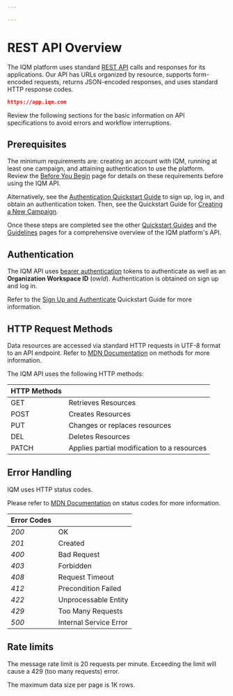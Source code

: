 ```yaml
---

---
```



# REST API Overview

The IQM platform uses standard [REST API<ExternalLink />](https://en.wikipedia.org/wiki/REST) calls and responses for its applications. Our API has URLs organized by resource, supports form-encoded requests, returns JSON-encoded responses, and uses standard HTTP response codes. 

```json title="Base URL"
https://app.iqm.com
```

Review the following sections for the basic information on API specifications to avoid errors and workflow interruptions. 

## Prerequisites 

The minimum requirements are: creating an account with IQM, running at least one campaign, and attaining authentication to use the platform. Review the [Before You Begin](/Getting%20Started/Before-You-Begin) page for details on these requirements before using the IQM API. 

Alternatively, see the [Authentication Quickstart Guide](/Quickstart%20Guides/Authentication-Quickstart-Guide) to sign up, log in, and obtain an authentication token. Then, see the Quickstart Guide for [Creating a New Campaign](/Quickstart%20Guides/Upload-Creative-and-Create-a-Campaign-API-Quickstart-Guide). 

Once these steps are completed see the other [Quickstart Guides](/Quickstart%20Guides/) and the [Guidelines](/Guidelines/) pages for a comprehensive overview of the IQM platform's API. 

## Authentication

The IQM API uses [bearer authentication<ExternalLink />](https://swagger.io/docs/specification/v3_0/authentication/bearer-authentication/) tokens to authenticate as well as an **Organization Workspace ID** (<var>owId</var>). Authentication is obtained on sign up and log in. 

Refer to the [Sign Up and Authenticate](/docs/Quickstart%20Guides/Authentication-Quickstart-Guide.mdx) Quickstart Guide for more information.

## HTTP Request Methods

Data resources are accessed via standard HTTP requests in UTF-8 format to an API endpoint. Refer to [MDN Documentation<ExternalLink />](https://developer.mozilla.org/en-US/Web/HTTP/Methods) on methods for more information. 

The IQM API uses the following HTTP methods:

<div class="smallTable">

| HTTP Methods |  |
|---|---|
| <span class="badge bar badge--primary">GET</span> | Retrieves Resources |
| <span class="badge bar badge--success">POST</span> | Creates Resources |
| <span class="badge bar badge--warning">PUT</span> | Changes or replaces resources |
| <span class="badge bar badge--danger">DEL</span> | Deletes Resources |
| <span class="badge bar badge--info">PATCH</span> | Applies partial modification to a resources |

</div>

## Error Handling 

IQM uses HTTP status codes.

Please refer to [MDN Documentation<ExternalLink />](https://developer.mozilla.org/en-US/Web/HTTP/Status)  on status codes for more information. 

<div class="smallTable">

| Error Codes |  |
| ---  |--- |
| <var>200</var> | OK |
| <var>201</var> | Created |
| <var>400</var> | Bad Request |
| <var>403</var> | Forbidden |
| <var>408</var> | Request Timeout |
| <var>412</var> | Precondition Failed |
| <var>422</var> | Unprocessable Entity |
| <var>429</var> | Too Many Requests |
| <var>500</var> | Internal Service Error|

</div>

## Rate limits

The message rate limit is 20 requests per minute. Exceeding the limit will cause a 429 (too many requests) error.

The maximum data size per page is 1K rows.